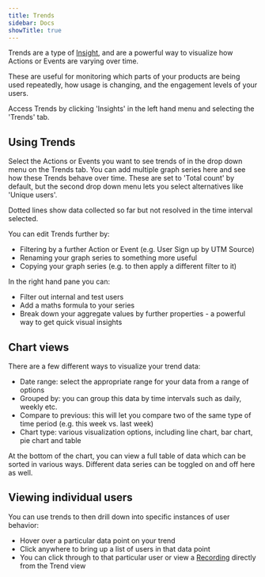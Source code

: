 ```yaml
---
title: Trends
sidebar: Docs
showTitle: true
---
```


<FeatureAvailability allPlans />

Trends are a type of [Insight](/docs/user-guides/insights), and are a powerful way to visualize how Actions or Events are varying over time.

These are useful for monitoring which parts of your products are being used repeatedly, how usage is changing, and the engagement levels of your users.

Access Trends by clicking 'Insights' in the left hand menu and selecting the 'Trends' tab. 

## Using Trends

Select the Actions or Events you want to see trends of in the drop down menu on the Trends tab. You can add multiple graph series here and see how these Trends behave over time. These are set to 'Total count' by default, but the second drop down menu lets you select alternatives like 'Unique users'. 

Dotted lines show data collected so far but not resolved in the time interval selected. 

You can edit Trends further by:

- Filtering by a further Action or Event (e.g. User Sign up by UTM Source)
- Renaming your graph series to something more useful
- Copying your graph series (e.g. to then apply a different filter to it)

In the right hand pane you can:

- Filter out internal and test users
- Add a maths formula to your series
- Break down your aggregate values by further properties - a powerful way to get quick visual insights

## Chart views

There are a few different ways to visualize your trend data:

- Date range: select the appropriate range for your data from a range of options
- Grouped by: you can group this data by time intervals such as daily, weekly etc.
- Compare to previous: this will let you compare two of the same type of time period (e.g. this week vs. last week)
- Chart type: various visualization options, including line chart, bar chart, pie chart and table

At the bottom of the chart, you can view a full table of data which can be sorted in various ways. Different data series can be toggled on and off here as well. 

## Viewing individual users

You can use trends to then drill down into specific instances of user behavior:

- Hover over a particular data point on your trend
- Click anywhere to bring up a list of users in that data point
- You can click through to that particular user or view a [Recording](/docs/user-guides/recordings) directly from the Trend view
